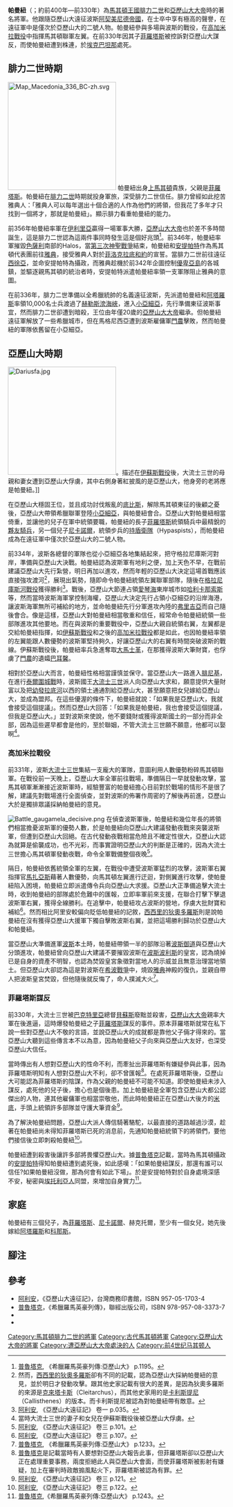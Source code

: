 '''帕曼紐'''（{{lang-el|Παρμενίων}}；約前400年—前330年）為[[馬其頓王國|馬其頓王國]][[腓力二世_(馬其頓)|腓力二世]]和[[亞歷山大大帝|亞歷山大大帝]]時的著名將軍。他跟隨亞歷山大遠征波斯[[阿契美尼德帝國|阿契美尼德帝國]]，在士卒中享有極高的聲譽，在遠征軍中是僅次於亞歷山大的二號人物。帕曼紐參與多場與波斯的戰役，在[[高加米拉戰役|高加米拉戰役]]中指揮馬其頓聯軍左翼。在前330年因其子[[菲羅塔斯|菲羅塔斯]]被控訴對亞歷山大謀反，而使帕曼紐遭到株連，於[[埃克巴坦那|埃克巴坦那]]處死。 

==腓力二世時期==
[[Image:Map_Macedonia_336_BC-zh.svg|250px]]
帕曼紐出身[[上馬其頓|上馬其頓]]貴族，父親是[[菲羅塔斯_(帕曼紐之父)|菲羅塔斯]]。帕曼紐在[[腓力二世_(馬其頓)|腓力二世]]時期就投身軍旅，深受腓力二世信任。腓力曾經如此挖苦雅典人：「雅典人可以每年選出十個合適的人作為他們的將領，但我花了多年才只找到一個將才，那就是帕曼紐」。顯示腓力看重帕曼紐的能力。

前356年帕曼紐率軍在[[伊利里亞|伊利里亞]]贏得一場軍事大勝，[[亞歷山大大帝|亞歷山大大帝]]也於差不多時間誕生，這是腓力二世認為這兩件事同時發生這是個好兆頭<ref> [[普魯塔克|普魯塔克]], 《希臘羅馬英豪列傳:亞歷山大》 p.1195。</ref>。前346年，帕曼紐率軍摧毀[[色薩利|色薩利]]南部的Halos，當[[第三次神聖戰爭|第三次神聖戰爭]]結束，帕曼紐和[[安提帕特|安提帕特]]作為馬其頓代表團前往[[雅典|雅典]]，接受雅典人對於[[菲洛克拉底和約|菲洛克拉底和約]]的宣誓。當腓力二世前往遠征[[西徐亞|西徐亞]]，並命安提帕特為攝政，而雅典趁機於前342年企圖控制[[優卑亞島|優卑亞島]]的各城鎮，並驅逐親馬其頓的統治者時，安提帕特派遣帕曼紐率領一支軍隊阻止雅典的意圖。

在前336年，腓力二世準備以全希臘統帥的名義遠征波斯，先派遣帕曼紐和[[阿塔羅斯_(將軍)|阿塔羅斯]]率領10,000名士兵渡過了[[赫勒斯滂海峽|赫勒斯滂海峽]]，進入[[小亞細亞|小亞細亞]]，先行準備東征波斯事宜，然而腓力二世卻遭到暗殺，王位由年僅20歲的[[亞歷山大大帝|亞歷山大大帝]]繼承。但帕曼紐遠征軍解放了一些希臘城市，但在馬格尼西亞遭到波斯雇傭軍[[羅德島的門農|門農]]擊敗，然而帕曼紐的軍隊依舊留在小亞細亞。

==亞歷山大時期==
[[File:Dariusfa.jpg|250px]]。描述在[[伊蘇斯戰役|伊蘇斯戰役]]後，大流士三世的母親和妻女遭到亞歷山大俘虜，其中右側身著紅披風的是亞歷山大，他身旁的老將應是帕曼紐。]]

在亞歷山大穩固王位，並且成功討伐叛亂的[[底比斯_(希臘)|底比斯]]，解除馬其頓東征的後顧之憂後，亞歷山大帶領希臘聯軍登陸[[小亞細亞|小亞細亞]]，與帕曼紐會合。亞歷山大對帕曼紐相當倚重，並讓他的兒子在軍中統領要職，帕曼紐的長子[[菲羅塔斯|菲羅塔斯]]統領騎兵中最精銳的[[夥友騎兵|夥友騎兵]]，另一個兒子[[尼卡諾爾_(帕曼紐之子)|尼卡諾爾]]，統領步兵的[[持盾衛隊|持盾衛隊]]（Hypaspists），而帕曼紐成為在遠征軍中僅次於亞歷山大的二號人物。

前334年，波斯各總督的軍隊也從小亞細亞各地集結起來，把守格拉尼庫斯河對岸，準備與亞歷山大決戰。帕曼紐認為波斯軍有地利之便，加上天色不早，在戰前建議亞歷山大先行紮營，明日再加以進攻，然而年輕的亞歷山大決定這場首戰應該直接強攻渡河<ref> 然而，[[西西里的狄奧多羅斯|西西里的狄奧多羅斯]]卻有不同的記載，認為亞歷山大採納帕曼紐的意見，並於明日才發動攻擊。跟其他史家記載有很大的差異，是因為狄奧多羅斯的來源是[[克來塔卡斯|克來塔卡斯]]（Cleitarchus），而其他史家用的是[[卡利斯提尼|卡利斯提尼]]（Callisthenes）的版本。而卡利斯提尼被認為對帕曼紐帶有敵意。</ref>，展現出氣勢，隨即命令帕曼紐統領左翼聯軍部隊，隨後在[[格拉尼庫斯河戰役|格拉尼庫斯河戰役]]獲得勝利<ref> [[阿利安|阿利安]], 《亞歷山大遠征記》 卷一 p.035。</ref>。戰後，亞歷山大節連占領[[愛琴海|愛琴海]]東岸城市如[[哈利卡那索斯|哈利卡那索斯]]等，然而當時波斯海軍掌控制海權，亞歷山大決定先行占領小亞細亞的沿岸海港，讓波斯海軍無所可補給的地方，並命帕曼紐先行分軍進攻內陸的[[弗里吉亞|弗里吉亞]]而自己隨後會合。像是這樣，亞歷山大對帕曼紐相當敬重和信任，經常命令帕曼紐統領一些部隊進攻其他要地。而在與波斯的重要戰役中，亞歷山大親自統領右翼，左翼都是交給帕曼紐指揮，如[[伊蘇斯戰役|伊蘇斯戰役]]和之後的[[高加米拉戰役|高加米拉戰役]]都是如此，也因帕曼紐率領的左翼能跟人數優勢的波斯軍堅持夠久，好讓亞歷山大的右翼有時間突破波斯的戰線。伊蘇斯戰役後，帕曼紐率兵急進奪取[[大馬士革|大馬士革]]，在那獲得波斯大筆財寶，也俘虜了[[羅德島的門農|門農]]的遺孀[[巴耳馨|巴耳馨]]。

相對於亞歷山大而言，帕曼紐性格相當謹慎並保守。當亞歷山大一路進入[[腓尼基|腓尼基]]，在進行[[泰爾圍城戰|泰爾圍城戰]]時，波斯國王[[大流士三世|大流士三世]]派人向亞歷山大求和，願意提供大量財富以及把[[幼發拉底河|幼發拉底河]]以西的領土通通割給亞歷山大，甚至願意把女兒嫁給亞歷山大，並成為盟邦。在這些優渥的條件下，帕曼紐就說：「如果我是亞歷山大，我就會接受這個提議」。然而亞歷山大回答：「如果我是帕曼紐，我也會接受這個提議，但我是亞歷山大。」並對波斯來使說，他不要錢財或獲得波斯國土的一部分而非全部，因為這些遲早都會是他的，至於聯姻，不管大流士三世願不願意，他都可以娶啊<ref> 當時大流士三世的妻子和女兒在伊蘇斯戰役後被亞歷山大俘虜。</ref>。

===高加米拉戰役===
{{main|高加米拉戰役}}

前331年，波斯[[大流士三世|大流士三世]]集結一支龐大的軍隊，意圖利用人數優勢粉碎馬其頓聯軍。在戰役前一天晚上，亞歷山大率全軍前往戰場，準備隔日一早就發動攻擊，當馬其頓軍漸漸接近波斯軍時，經驗豐富的帕曼紐擔心目前對於戰場的情形不是很了解，建議先對戰場進行全面偵查，並對波斯的佈署作周密的了解後再前進，亞歷山大於是獨排眾議採納帕曼紐的意見。

[[Image:Battle_gaugamela_decisive.png|right]]
在偵查波斯軍後，帕曼紐和幾位年長的將領們相當擔憂波斯軍的優勢人數，於是帕曼紐向亞歷山大建議發動夜戰來突襲波斯軍，但遭到亞歷山大回絕。在古代發動夜戰相當危險且不確定性很大，亞歷山大認為就算是偷襲成功，也不光彩，而事實證明亞歷山大的判斷是正確的，因為大流士三世擔心馬其頓軍發動夜戰，命令全軍戰備整個夜晚<ref> [[阿利安|阿利安]], 《亞歷山大遠征記》 卷三 p.101。</ref>。

隔日，帕曼紐依舊統領全軍的左翼，在戰役中遭受波斯軍猛烈的攻擊，波斯軍右翼指揮官[[馬扎亞斯|馬扎亞斯]]藉著人數優勢，向馬其頓左翼進行迂迴，對側翼進行攻擊，使帕曼紐陷入困境，帕曼紐立即派遣傳令兵向亞歷山大求援。亞歷山大正準備追擊大流士時，收到帕曼紐的部隊處於危難中的匯報，立即率軍前來支援，在聯合打擊下擊退波斯軍右翼，獲得全線勝利。在追擊中，帕曼紐攻占波斯的營地，俘虜大批財寶和補給<ref> [[阿利安|阿利安]], 《亞歷山大遠征記》 卷三 p.107。</ref>。然而相比阿里安較偏向貶低帕曼紐的記敘，[[西西里的狄奧多羅斯|西西里的狄奧多羅斯]]則是說帕曼紐在沒有獲得亞歷山大援軍下獨自擊敗波斯右翼，並把這場勝利歸功於亞歷山大和帕曼紐。

當亞歷山大準備進軍[[法爾斯省|波斯]]本土時，帕曼紐帶領一半的部隊沿著[[波斯御道|波斯御道]]與亞歷山大分頭進攻，帕曼紐曾向亞歷山大建議不要摧毀波斯在[[波斯波利斯|波斯波利斯]]的皇宮，認為燒掉已是自身的資產不明智，也認為焚毀皇宮象徵對當地人的示威並且無意治理當地領土。但亞歷山大卻認為這是對波斯在[[希波戰爭|希波戰爭]]中，燒毀[[雅典|雅典]]神殿的復仇，並親自帶人把波斯皇宮焚毀，但他隨後就反悔了，命人撲滅大火<ref> [[普魯塔克|普魯塔克]], 《希臘羅馬英豪列傳:亞歷山大》 p.1233。</ref>。

===菲羅塔斯謀反===
前330年，大流士三世被[[巴克特里亞|巴克特里亞]]總督[[貝蘇斯|貝蘇斯]]廢黜並殺害，[[亞歷山大大帝|亞歷山大大帝]]親率大軍在後進逼，這時爆發帕曼紐之子[[菲羅塔斯|菲羅塔斯]]謀反的事件。原本菲羅塔斯就常在私下說一些對亞歷山大不敬的言語，並說亞歷山大的成就都是靠他父子倆才得來的。當亞歷山大聽到這些傳言本不以為意，因為帕曼紐父子向來與亞歷山大友好，也深受亞歷山大信任。

當時傳出有人想對亞歷山大的性命不利，而牽扯出菲羅塔斯有嫌疑參與此事，因為菲羅塔斯明知有人想對亞歷山大不利，卻不曾匯報<ref> [[普魯塔克|普魯塔克]]是記載當時有人要想對亞歷山大報告此事，但菲羅塔斯卻以亞歷山大正在處理重要事務，兩度拒絕此人與亞歷山大會面，而使菲羅塔斯被影射有嫌疑，加上在審判時政敵搧風點火下，菲羅塔斯被認為有罪。</ref>。在處死菲羅塔斯後，亞歷山大可能認為菲羅塔斯的陰謀，作為父親的帕曼紐不可能不知道。即使帕曼紐未涉入謀反，處死他的兒子後，擔心也是個後患。加上帕曼紐是全軍包含亞歷山大都公認傑出的人物，連其他雇傭軍也相當崇敬他，而此時帕曼紐正在亞歷山大後方的[[米底|米底]]，手頭上統領許多部隊並守護大筆資金<ref> [[阿利安|阿利安]], 《亞歷山大遠征記》 卷三 p.121。</ref>。

為了解決帕曼紐問題，亞歷山大派人傳信騎著駱駝，以最直接的道路越過沙漠，趁著在帕曼紐尚未得知菲羅塔斯已死的消息前，先通知帕曼紐統領下的將領們，要他們接信後立即刺殺帕曼紐<ref> [[阿利安|阿利安]], 《亞歷山大遠征記》 卷三 p.122。</ref>。

帕曼紐遭到殺害後讓許多部將畏懼亞歷山大。據[[普魯塔克|普魯塔克]]記載，當時為馬其頓攝政的[[安提帕特|安提帕特]]得知帕曼紐遭到處死後，如此感嘆：「如果帕曼紐謀反，那還有誰可以信任?如果帕曼紐沒做，那為何會有如此下場」。於是安提帕特對於自身處境深感不安，秘密與[[埃托利亞人|埃托利亞人]]同盟，來增加自身實力<ref>[[普魯塔克|普魯塔克]],《希臘羅馬英豪列傳:亞歷山大》 p.1243。</ref>。

==家庭==
帕曼紐有三個兒子，為[[菲羅塔斯|菲羅塔斯]]、[[尼卡諾爾_(帕曼紐之子)|尼卡諾爾]]、赫克托爾，至少有一個女兒，她先後嫁給[[阿塔羅斯_(將軍)|阿塔羅斯]]和[[科那斯_(將軍)|科那斯]]。

==腳注==
{{reflist}}

==參考==
*[[阿利安|阿利安]]，《亞歷山大遠征記》，台灣商務印書館，ISBN 957-05-1703-4
*[[普魯塔克|普魯塔克]]，《希臘羅馬英豪列傳》，聯經出版公司，ISBN 978-957-08-3373-7
* {{cite web
|url=http://www.livius.org/pan-paz/parmenion/parmenion.htm#Callisthenes
|title="Parmenion"
|author=Jona Lendering
|work=
|accessdate=2010-01-09
|archive-date=2013-10-19
|archive-url=https://web.archive.org/web/20131019234202/http://www.livius.org/pan-paz/parmenion/parmenion.htm#Callisthenes
|dead-url=no
}}
*{{1911}}

{{Authority control}}
[[Category:馬其頓腓力二世的將軍|Category:馬其頓腓力二世的將軍]]
[[Category:古代馬其頓將軍|Category:古代馬其頓將軍]]
[[Category:亞歷山大大帝的將軍|Category:亞歷山大大帝的將軍]]
[[Category:遭亞歷山大大帝處決的人|Category:遭亞歷山大大帝處決的人]]
[[Category:前4世纪马其顿人|Category:前4世纪马其顿人]]
